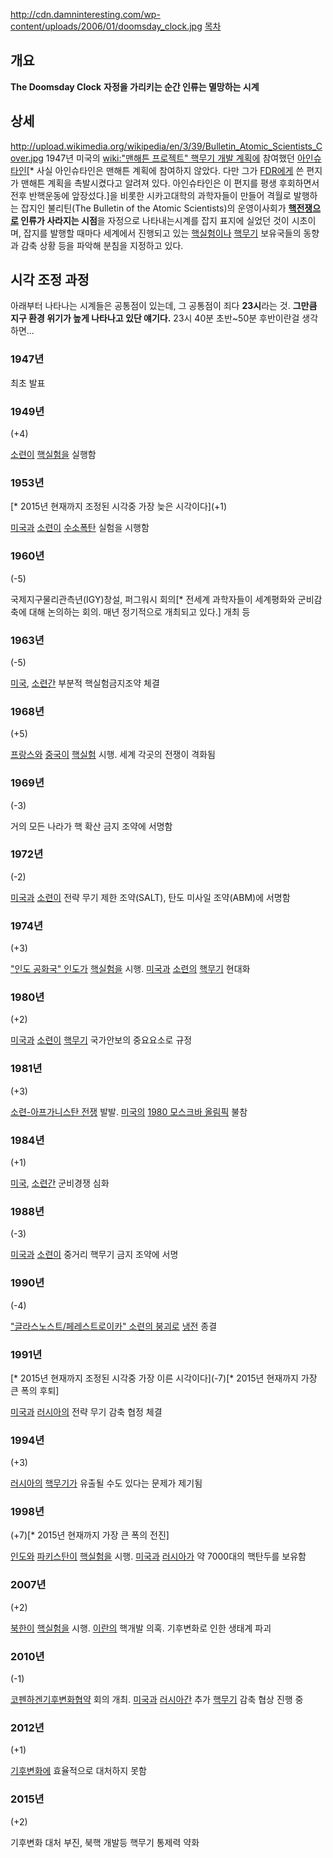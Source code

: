 http://cdn.damninteresting.com/wp-content/uploads/2006/01/doomsday_clock.jpg
[[목차]]

== 개요 ==
'''The Doomsday Clock'''
'''자정을 가리키는 순간 인류는 멸망하는 시계'''


== 상세 ==

http://upload.wikimedia.org/wikipedia/en/3/39/Bulletin_Atomic_Scientists_Cover.jpg
1947년 미국의 [[wiki:"맨해튼 프로젝트" 핵무기 개발 계획]]에 참여했던 [[아인슈타인]][* 사실 아인슈타인은 맨해튼 계획에 참여하지 않았다. 다만 그가 [[FDR]]에게 쓴 편지가 맨해튼 계획을 촉발시켰다고 알려져 있다. 아인슈타인은 이 편지를 평생 후회하면서 전후 반핵운동에 앞장섰다.]을 비롯한 시카고대학의 과학자들이 만들어 격월로 발행하는 잡지인 불리틴(The Bulletin of the Atomic Scientists)의 운영이사회가 '''[[핵전쟁]]으로 인류가 사라지는 시점'''을 자정으로 나타내는시계를 잡지 표지에 실었던 것이 시초이며, 잡지를 발행할 때마다 세계에서 진행되고 있는 [[핵실험]]이나 [[핵무기]] 보유국들의 동향과 감축 상황 등을 파악해 분침을 지정하고 있다.

== 시각 조정 과정 ==
아래부터 나타나는 시계들은 공통점이 있는데, 그 공통점이 죄다 '''23시'''라는 것. '''그만큼 지구 환경 위기가 높게 나타나고 있단 얘기다.''' 23시 40분 초반~50분 후반이란걸 생각하면...

=== 1947년 ===

'''{{{+3 23시 53분}}}'''

최초 발표

=== 1949년 ===

'''{{{+3 23시 57분}}}'''(+4)

[[소련]]이 [[핵실험]]을 실행함

=== 1953년 ===

'''{{{+3 23시 58분}}}'''[* 2015년 현재까지 조정된 시각중 가장 늦은 시각이다](+1)

[[미국]]과 [[소련]]이 [[수소폭탄]] 실험을 시행함

=== 1960년 ===

'''{{{+3 23시 53분}}}'''(-5)

국제지구물리관측년(IGY)창설, 퍼그워시 회의[* 전세계 과학자들이 세계평화와 군비감축에 대해 논의하는 회의. 매년 정기적으로 개최되고 있다.] 개최 등

=== 1963년 ===

'''{{{+3 23시 48분}}}'''(-5)

[[미국]], [[소련]]간 부분적 핵실험금지조약 체결

=== 1968년 ===

'''{{{+3 23시 53분}}}'''(+5)

[[프랑스]]와 [[중국]]이 [[핵실험]] 시행. 세계 각곳의 전쟁이 격화됨

=== 1969년 ===

'''{{{+3 23시 50분}}}'''(-3)

거의 모든 나라가 핵 확산 금지 조약에 서명함

=== 1972년 ===

'''{{{+3 23시 48분}}}'''(-2)

[[미국]]과 [[소련]]이 전략 무기 제한 조약(SALT), 탄도 미사일 조약(ABM)에 서명함

=== 1974년 ===

'''{{{+3 23시 51분}}}'''(+3)

[["인도 공화국" 인도]]가 [[핵실험]]을 시행. [[미국]]과 [[소련]]의 [[핵무기]] 현대화

=== 1980년 ===

'''{{{+3 23시 53분}}}'''(+2)

[[미국]]과 [[소련]]이 [[핵무기]] 국가안보의 중요요소로 규정

=== 1981년 ===

'''{{{+3 23시 56분}}}'''(+3)

[[소련-아프가니스탄 전쟁]] 발발. [[미국]]의 [[1980 모스크바 올림픽]] 불참

=== 1984년 ===

'''{{{+3 23시 57분}}}'''(+1)

[[미국]], [[소련]]간 군비경쟁 심화

=== 1988년 ===

'''{{{+3 23시 54분}}}'''(-3)

[[미국]]과 [[소련]]이 중거리 핵무기 금지 조약에 서명

=== 1990년 ===

'''{{{+3 23시 50분}}}'''(-4)

[["글라스노스트/페레스트로이카" 소련의 붕괴]]로 [[냉전]] 종결

=== 1991년 ===

'''{{{+3 23시 43분}}}'''[* 2015년 현재까지 조정된 시각중 가장 이른 시각이다](-7)[* 2015년 현재까지 가장 큰 폭의 후퇴]

[[미국]]과 [[러시아]]의 전략 무기 감축 협정 체결

=== 1994년 ===

'''{{{+3 23시 46분}}}'''(+3)

[[러시아]]의 [[핵무기]]가 유출될 수도 있다는 문제가 제기됨

=== 1998년 ===

'''{{{+3 23시 53분}}}'''(+7)[* 2015년 현재까지 가장 큰 폭의 전진]

[[인도]]와 [[파키스탄]]이 [[핵실험]]을 시행. [[미국]]과 [[러시아]]가 약 7000대의 핵탄두를 보유함

=== 2007년 ===

'''{{{+3 23시 55분}}}'''(+2)

[[북한]]이 [[핵실험]]을 시행. [[이란]]의 핵개발 의혹. 기후변화로 인한 생태계 파괴

=== 2010년 ===

'''{{{+3 23시 54분}}}'''(-1)

[[코펜하겐]]기후변화협약 회의 개최. [[미국]]과 [[러시아]]간 추가 [[핵무기]] 감축 협상 진행 중

=== 2012년 ===

'''{{{+3 23시 55분}}}'''(+1)

[[기후변화]]에 효율적으로 대처하지 못함

=== 2015년 ===
'''{{{+3 23시 57분}}}'''(+2)

기후변화 대처 부진, 북핵 개발등 핵무기 통제력 약화
